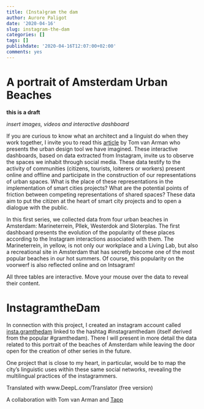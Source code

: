 ```yaml
---
title: (Insta)gram the dam
author: Aurore Paligot
date: '2020-04-16'
slug: instagram-the-dam
categories: []
tags: []
publishdate: '2020-04-16T12:07:00+02:00'
comments: yes
---
```

# A portrait of Amsterdam Urban Beaches

**this is a draft**

*insert images, videos and interactive dashboard*

If you are curious to know what an architect and a linguist do when they work together, I invite you to read this [article]( https://www.tapp.nl/blog/instagramthedam ) by Tom van Arman  who presents the urban design tool we have imagined. These interactive dashboards, based on data extracted from Instagram, invite us to observe the spaces we inhabit through social media. These data testify to the activity of communities (citizens, tourists, loiterers or workers) present online and offline and participate in the construction of our representations of urban spaces. What is the place of these representations in the implementation of smart cities projects? What are the potential points of friction between competing representations of shared spaces? These data aim to put the citizen at the heart of smart city projects and to open a dialogue with the public.

In this first series, we collected data from four urban beaches in Amsterdam: Marineterrein, Pllek, Westerdok and Sloterplas. The first dashboard presents the evolution of the popularity of these places according to the Instagram interactions associated with them. The Marineterrein, in yellow, is not only our workplace and a Living Lab, but also a recreational site in Amsterdam that has secretly become one of the most popular beaches in our hot summers. Of course, this popularity on the voorwerf is also reflected online and on Intsagram!

All three tables are interactive. Move your mouse over the data to reveal their content.

# InstagramtheDam

In connection with this project, I created an instagram account called [insta.gramthedam](https://www.instagram.com/insta.gramthedam/) linked to the hashtag #instagramthedam (itself derived from the popular #gramthedam). There I will present in more detail the data related to this portrait of the beaches of Amsterdam while leaving the door open for the creation of other series in the future.

One project that is close to my heart, in particular, would be to map the city's linguistic uses within these same social networks, revealing the multilingual practices of the instagrammers.

Translated with www.DeepL.com/Translator (free version)

A collaboration with Tom van Arman and [Tapp](https://www.tapp.nl/)
